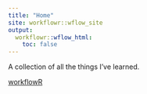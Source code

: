 ---
title: "Home"
site: workflowr::wflow_site
output:
  workflowr::wflow_html:
    toc: false
---

A collection of all the things I've learned.

[workflowR](workflowr.html)
